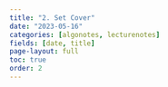 ```yaml
---
title: "2. Set Cover"
date: "2023-05-16"
categories: [algonotes, lecturenotes]
fields: [date, title]
page-layout: full
toc: true
order: 2
---
```


